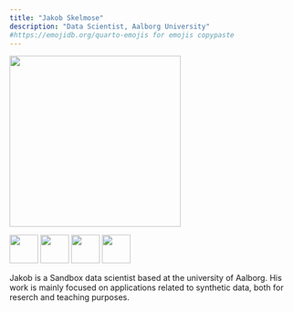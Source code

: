 ---
title: "Jakob Skelmose"
description: "Data Scientist, Aalborg University"
#https://emojidb.org/quarto-emojis for emojis copypaste
---

![](jaKob.jpg){width=300}


[![](Github_black.png){width=50}](https://github.com/tzuV)   [![](Outlook.png){width=50}](mailto:jbks@dcm.aau.dk?subject=Test)   [![](mapPin.png){width=50}](https://www.klinisk.aau.dk/forskning/forskningsenheder-og-centre/center-for-clinical-data-science)   [![](www.png){width=50}](https://vbn.aau.dk/da/persons/148971)   


Jakob is a Sandbox data scientist based at the university of Aalborg. His work is mainly focused on applications related to synthetic data, both for reserch and teaching purposes.